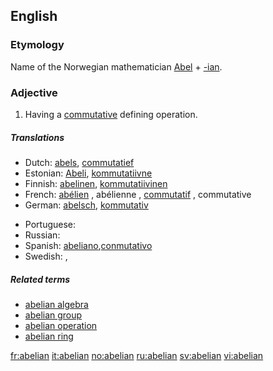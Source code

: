 {{wikipedia|abelian}}
{{also|Abelian}}
==English==

===Etymology===
Name of the Norwegian mathematician [[w:Niels Henrik Abel|Abel]] + [[-ian]].

===Adjective===
{{en-adj|-}}

# {{mathematics}} Having a [[commutative]] defining operation.

=====Translations=====

{{trans-top|math: of a group}}
* Dutch: [[abels]], [[commutatief]]
* Estonian: [[Abeli]], [[kommutatiivne]]
* Finnish: [[abelinen]], [[kommutatiivinen]]
* French: [[abélien]] {{m}}, abélienne {{f}}, [[commutatif]] {{m}}, commutative {{f}}
* German: [[abelsch]], [[kommutativ]]
{{trans-mid}}
* Portuguese: {{t-|pt|abeliano}}
* Russian: {{t+|ru|абелев}}
* Spanish: [[abeliano]],[[conmutativo]]
* Swedish: {{t+|sv|abelsk}}, {{t+|sv|kommutativ}}
{{trans-bottom}}

=====Related terms=====
* [[abelian algebra]]
* [[abelian group]]
* [[abelian operation]] <!-- less widely attested -->
* [[abelian ring]]

[[fr:abelian]]
[[it:abelian]]
[[no:abelian]]
[[ru:abelian]]
[[sv:abelian]]
[[vi:abelian]]